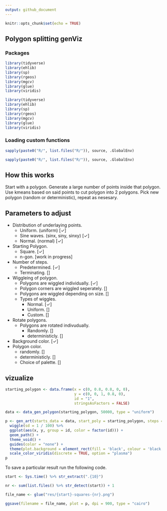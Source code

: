 ```yaml
---
output: github_document
---
```


<!-- README.md is generated from README.Rmd. Please edit that file -->

```r
knitr::opts_chunk$set(echo = TRUE)
```

## Polygon splitting genViz

### Packages

```r
library(tidyverse)
library(ehlib)
library(sp)
library(rgeos)
library(mgcv)
library(glue)
library(viridis)
```

```r
library(tidyverse)
library(ehlib)
library(sp)
library(rgeos)
library(mgcv)
library(glue)
library(viridis)
```

### Loading custom functions

```r
sapply(paste0("R/", list.files("R/")), source, .GlobalEnv)
```

```r
sapply(paste0("R/", list.files("R/")), source, .GlobalEnv)
```

## How this works

Start with a polygon. Generate a large number of points inside that polygon. Use kmeans based on said points to cut polygon into 2 polygons. Pick new polygon (random or deterministic), repeat as nesesary.

## Parameters to adjust

- Distribution of underlaying points.
    - Uniform. (uniform) [✓]
    - Sine waves. (sinx, siny, sinxy) [✓]
    - Normal. (normal) [✓]
- Starting Polygon.
    - Square. [✓]
    - n-gon. [work in progress]
- Number of steps.
    - Predetermined. [✓]
    - Terminating. []
- Wiggleing of polygon.
    - Polygons are wiggled individually. [✓]
    - Polygon corners are wiggled seperately. []
    - Polygons are wiggled depending on size. []
    - Types of wiggles.
        - Normal. [✓]
        - Uniform. []
        - Custom. []
- Rotate polygons.
    - Polygons are rotated indivudually.
        - Randomly. []
        - deterministicly. []
- Background color. [✓]
- Polygon color.
    - randomly. []
    - deterministicly. []
    - Choice of palette. []

## vizualize

```r
starting_polygon <- data.frame(x = c(0, 0.8, 0.8, 0, 0),
                               y = c(0, 0, 1, 0.8, 0),
                               id = "1",
                               stringsAsFactors = FALSE)

data <- data_gen_polygon(starting_polygon, 50000, type = "uniform")

p <- gen_art(starts_data = data, start_poly = starting_polygon, steps = 50) %>%
  wiggle(sd = 1 / 100) %>%
  ggplot(aes(x, y, group = id, color = factor(id))) +
  geom_path() +
  theme_void() +
  guides(color = "none") +
  theme(plot.background = element_rect(fill = 'black', colour = 'black')) +
  scale_color_viridis(discrete = TRUE, option = "plasma")
p
```

To save a particular result run the following code.

```r
start <- Sys.time() %>% str_extract(".{10}")

nr <- sum(list.files() %>% str_detect(start)) + 1

file_name <- glue("res/{start}-squares-{nr}.png")

ggsave(filename = file_name, plot = p, dpi = 900, type = "cairo")
```

